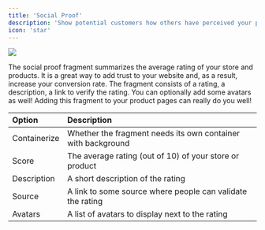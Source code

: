 ```yaml
---
title: 'Social Proof'
description: 'Show potential customers how others have perceived your products.'
icon: 'star'
---
```


<Frame>
  <img src="/images/fragments/social-proof.png" />
</Frame>

The social proof fragment summarizes the average rating of your store and products. It is a great way to add trust to your website and, as a result, increase your conversion rate. The fragment consists of a rating, a description, a link to verify the rating. You can optionally add some avatars as well! Adding this fragment to your product pages can really do you well!

| Option | Description |
| :--- | :--- |
| Containerize | Whether the fragment needs its own container with background |
| Score | The average rating (out of 10) of your store or product |
| Description | A short description of the rating |
| Source | A link to some source where people can validate the rating |
| Avatars | A list of avatars to display next to the rating |